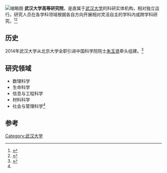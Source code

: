 {{not|武汉大学高级研究中心}}
[[File:Wuhan_University_Institute_of_Advanced_Studies.jpg|缩略图]]
'''武汉大学高等研究院'''，是直属于[[武汉大学|武汉大学]]的科研实体机构，相对独立运行。研究人员在各学科领域根据各自方向开展相对灵活自主的学科内或跨学科研究。<ref name="#1">{{Cite web |url=http://news.whu.edu.cn/info/1002/40531.htm |title=我校全职引进朱玉贤院士筹组高等研究院 |access-date=2014-04-15 |archive-date=2020-06-23 |archive-url=https://web.archive.org/web/20200623181401/https://news.whu.edu.cn/info/1002/40531.htm |dead-url=no }}</ref><ref>{{Cite web |url=http://news.xinhuanet.com/edu/2014-04/09/c_126371999.htm |title=“棉花院士”加盟武汉大学 |access-date=2014-04-15 |archive-date=2014-05-02 |archive-url=https://web.archive.org/web/20140502195237/http://news.xinhuanet.com/edu/2014-04/09/c_126371999.htm |dead-url=no }}</ref>

==历史==
2014年武汉大学从北京大学全职引进中国科学院院士[[朱玉贤|朱玉贤]]牵头组建。<ref>{{Cite web |url=http://news.cnhubei.com/xw/kj/201404/t2890835.shtml |title=“棉花”院士朱玉贤加盟武大 担任高等研究院院长 |access-date=2014-04-15 |archive-date=2018-10-04 |archive-url=https://web.archive.org/web/20181004021127/http://news.cnhubei.com/xw/kj/201404/t2890835.shtml |dead-url=no }}</ref>

==研究领域==
*数理科学
*生命科学
*信息与工程科学
*材料科学
*社会与管理科学<ref name="#1"/>

==参考==
{{reflist}}

{{univ-stub}}
{{武汉大学}}

[[Category:武汉大学|Category:武汉大学]]